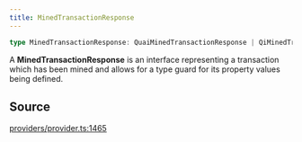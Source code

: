 ```yaml
---
title: MinedTransactionResponse
---
```


```ts
type MinedTransactionResponse: QuaiMinedTransactionResponse | QiMinedTransactionResponse;
```

A **MinedTransactionResponse** is an interface representing a transaction which has been mined and allows for a type
guard for its property values being defined.

## Source

[providers/provider.ts:1465](https://github.com/dominant-strategies/quais.js/blob/40f3917383e9421179ebdbc4076b907a7d088144/src/providers/provider.ts#L1465)
